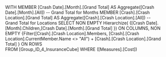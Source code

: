 WITH MEMBER [Crash Date].[Month].[Grand Total] AS
			Aggregate([Crash Date].[Month].[All]) -- Grand Total for Months
	 MEMBER [Crash].[Crash Location].[Grand Total] AS
			Aggregate([Crash].[Crash Location].[All]) -- Grand Total for Locations
SELECT 
    NON EMPTY Hierarchize( {[Crash Date].[Month].Children,[Crash Date].[Month].[Grand Total] }) ON COLUMNS, 
    NON EMPTY {Filter([Crash].[Crash Location].Members, [Crash].[Crash Location].CurrentMember.Name <> "All") + 
					[Crash].[Crash Location].[Grand Total]
					} ON ROWS  
FROM [Group_ID_4_InsuranceCube] 
WHERE ([Measures].[Cost])
